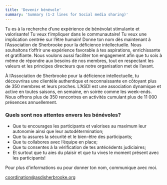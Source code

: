 ```yaml
---
title: 'Devenir bénévole'
summary: 'Summary (1-2 lines for Social media sharing)'
---
```


Tu es à la recherche d’une expérience de bénévolat stimulante et valorisante! Tu veux t’impliquer dans le communautaire! Tu veux une implication centrée sur l’être humain! Donne ton nom dès maintenant à l’Association de Sherbrooke pour la déficience intellectuelle. Nous souhaitons t’offrir une expérience favorable à tes aspirations, enrichissante et gratifiante. Nous voulons aussi faciliter ton engagement afin que tu sois à même de répondre aux besoins de nos membres, tout en respectant les valeurs et les principes directeurs que notre organisation met de l’avant.

À l’Association de Sherbrooke pour la déficience intellectuelle, tu découvriras une clientèle authentique et reconnaissante en côtoyant plus de 350 membres et leurs proches. L’ASDI est une association dynamique et active en toutes saisons, en semaine, en soirée comme les week-ends. Nous offrons plus de 350 rencontres en activités cumulant plus de 11 000 présences annuellement.

### Quels sont nos attentes envers les bénévoles?

- Que tu encourages les participants et valorises au maximum leur autonomie ainsi que leur autodétermination;
- Que tu assures la sécurité et le bien-être des participants;
- Que tu collabores avec l’équipe en place;
- Que tu consentes à la vérification de tes antécédents judiciaires;
- Et surtout que tu aies du plaisir et que tu vives le moment présent avec les participants!

Pour plus d’informations ou pour donner ton nom, communique avec moi.

[coordination@asdisherbrooke.org](mailto:coordination@asdisherbrooke.org)
